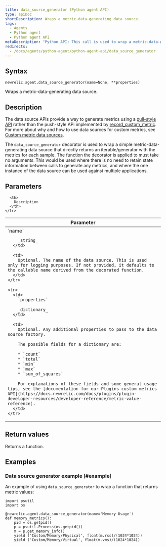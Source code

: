 ```yaml
---
title: data_source_generator (Python agent API)
type: apiDoc
shortDescription: Wraps a metric-data-generating data source.
tags:
  - Agents
  - Python agent
  - Python agent API
metaDescription: "Python API: This call is used to wrap a metric-data-generating data source."
redirects:
  - /docs/agents/python-agent/python-agent-api/data_source_generator
---
```


## Syntax

```
newrelic.agent.data_source_generator(name=None, **properties)
```

Wraps a metric-data-generating data source.

## Description

The data source APIs provide a way to generate metrics using a [pull-style API](/docs/agents/python-agent/supported-features/python-custom-metrics#push-versus-pull-interfaces) rather than the push-style API implemented by [record_custom_metric](/docs/agents/python-agent/python-agent-api/record_custom_metric). For more about why and how to use data sources for custom metrics, see [Custom metric data sources](/docs/agents/python-agent/supported-features/python-custom-metrics#custom-metric-data-sources).

The `data_source_generator` decorator is used to wrap a simple metric-data-generating data source that directly returns an iterable/generator with the metrics for each sample. The function the decorator is applied to must take no arguments. This would be used where there is no need to retain state information between calls to generate any metrics, and where the one instance of the data source can be used against multiple applications.

## Parameters

<table>
  <thead>
    <tr>
      <th width="25%">
        Parameter
      </th>

      <th>
        Description
      </th>
    </tr>
  </thead>

  <tbody>
    <tr>
      <td>
        `name`

        _string_
      </td>

      <td>
        Optional. The name of the data source. This is used only for logging purposes. If not provided, it defaults to the callable name derived from the decorated function.
      </td>
    </tr>

    <tr>
      <td>
        `properties`

        _dictionary_
      </td>

      <td>
        Optional. Any additional properties to pass to the data source factory.

        The possible fields for a dictionary are:

        * `count`
        * `total`
        * `min`
        * `max`
        * `sum_of_squares`

        For explanations of these fields and some general usage tips, see the [documentation for our Plugins custom metrics API](https://docs.newrelic.com/docs/plugins/plugin-developer-resources/developer-reference/metric-value-reference).
      </td>
    </tr>
  </tbody>
</table>

## Return values

Returns a function.

## Examples

### Data source generator example [#example]

An example of using `data_source_generator` to wrap a function that returns metric values:

```
import psutil
import os
 
@newrelic.agent.data_source_generator(name='Memory Usage')
def memory_metrics():
    pid = os.getpid()
    p = psutil.Process(os.getpid())
    m = p.get_memory_info()
    yield ('Custom/Memory/Physical', float(m.rss)/(1024*1024))
    yield ('Custom/Memory/Virtual', float(m.vms)/(1024*1024))
```
